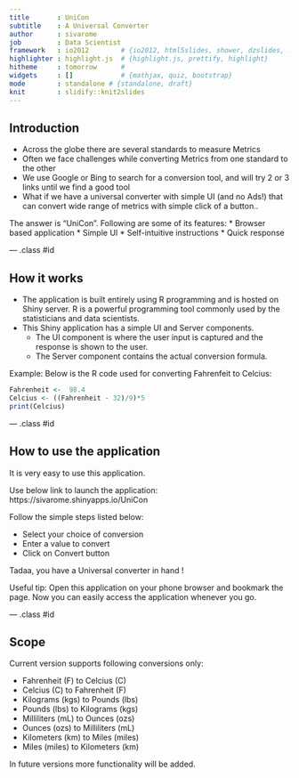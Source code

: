 ```yaml
---
title       : UniCon
subtitle    : A Universal Converter
author      : sivarome
job         : Data Scientist
framework   : io2012        # {io2012, html5slides, shower, dzslides, ...}
highlighter : highlight.js  # {highlight.js, prettify, highlight}
hitheme     : tomorrow      # 
widgets     : []            # {mathjax, quiz, bootstrap}
mode        : standalone # {standalone, draft}
knit        : slidify::knit2slides
---
```


## Introduction

 * Across the globe there are several standards to measure Metrics
 * Often we face challenges while converting Metrics from one standard to the other
 * We use Google or Bing to search for a conversion tool, and will try 2 or 3 links until we find a good tool
 * What if we have a universal converter with simple UI (and no Ads!) that can convert wide range of metrics with simple click of a button..
 
The answer is "UniCon".  Following are some of its features:
 * Browser based application
 * Simple UI
 * Self-intuitive instructions
 * Quick response


--- .class #id 

## How it works

 * The application is built entirely using R programming and is hosted on Shiny server.  R is a powerful programming tool commonly used by the statisticians and data scientists.  
 * This Shiny application has a simple UI and Server components. 
   - The UI component is where the user input is captured and the response is shown to the user.
   - The Server component contains the actual conversion formula.

Example: 
Below is the R code used for converting Fahrenfeit to Celcius:

```r
Fahrenheit <-  98.4
Celcius <- ((Fahrenheit - 32)/9)*5
print(Celcius)
```


--- .class #id 

## How to use the application

It is very easy to use this application. 


Use below link to launch the application:
https://sivarome.shinyapps.io/UniCon  


Follow the simple steps listed below:

 * Select your choice of conversion
 * Enter a value to convert
 * Click on Convert button


Tadaa, you have a Universal converter in hand !


Useful tip:
Open this application on your phone browser and bookmark the page. Now you can easily access the application whenever you go.

--- .class #id 

## Scope

Current version supports following conversions only:  

 * Fahrenheit (F) to Celcius (C)
 * Celcius (C) to Fahrenheit (F)
 * Kilograms (kgs) to Pounds (lbs)
 * Pounds (lbs) to Kilograms (kgs)
 * Milliliters (mL) to Ounces (ozs)
 * Ounces (ozs) to Milliliters (mL)
 * Kilometers (km) to Miles (miles)
 * Miles (miles) to Kilometers (km)

In future versions more functionality will be added.
